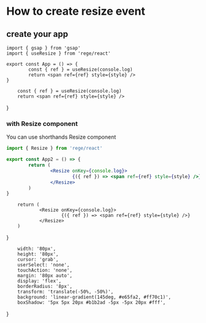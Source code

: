 # How to create resize event

## create your app

```tsx
import { gsap } from 'gsap'
import { useResize } from 'rege/react'

export const App = () => {
        const { ref } = useResize(console.log)
        return <span ref={ref} style={style} />
}
```


        const { ref } = useResize(console.log)
        return <span ref={ref} style={style} />
}

<App />

### with Resize component

You can use shorthands Resize component

```jsx
import { Resize } from 'rege/react'

export const App2 = () => {
        return (
                <Resize onKey={console.log}>
                        {({ ref }) => <span ref={ref} style={style} />}
                </Resize>
        )
}
```

        return (
                <Resize onKey={console.log}>
                        {({ ref }) => <span ref={ref} style={style} />}
                </Resize>
        )
}

<App2 />

        width: '80px',
        height: '80px',
        cursor: 'grab',
        userSelect: 'none',
        touchAction: 'none',
        margin: '80px auto',
        display: 'flex',
        borderRadius: '8px',
        transform: 'translate(-50%, -50%)',
        background: 'linear-gradient(145deg, #e65fa2, #ff70c1)',
        boxShadow: '5px 5px 20px #b1b2ad -5px -5px 20px #fff',
}
